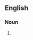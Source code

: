 {{also|wetnurses|wet-nurses}}

==English==

===Noun===
{{head|en|noun plural form}}

# {{plural of|wet nurse|lang=en}}